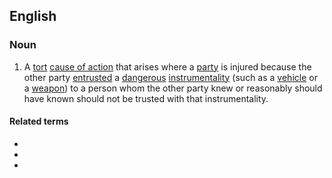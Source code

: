 ==English==

===Noun===
{{en-noun|head=[[negligent]] [[entrustment]]|-}}
# {{lb|en|legal}} A [[tort]] [[cause of action]] that arises where a [[party]] is injured because the other party [[entrust]]ed a [[dangerous]] [[instrumentality]] (such as a [[vehicle]] or a [[weapon]]) to a person whom the other party knew or reasonably should have known should not be trusted with that instrumentality.

====Related terms====
* {{l|en|negligent hiring}}
* {{l|en|negligent retention}}
* {{l|en|negligent supervision}}